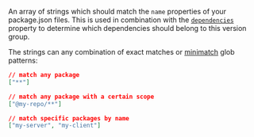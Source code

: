 
<Pills required />

An array of strings which should match the `name` properties of your
package.json files. This is used in combination with the
[`dependencies`](#dependencies-string) property to determine which dependencies
should belong to this version group.

The strings can any combination of exact matches or
[minimatch](https://github.com/isaacs/minimatch) glob patterns:

```json
// match any package
["**"]

// match any package with a certain scope
["@my-repo/**"]

// match specific packages by name
["my-server", "my-client"]
```
